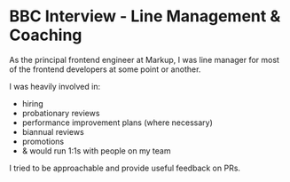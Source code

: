 # BBC Interview - Line Management & Coaching

As the principal frontend engineer at Markup, I was line manager for most of the frontend developers at some point or another.

I was heavily involved in:
* hiring
* probationary reviews
* performance improvement plans (where necessary)
* biannual reviews
* promotions
* & would run 1:1s with people on my team

I tried to be approachable and provide useful feedback on PRs.

